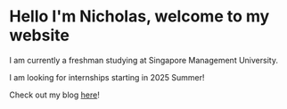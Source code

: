 # Hello I'm Nicholas, welcome to my website

I am currently a freshman studying at Singapore Management University.

I am looking for internships starting in 2025 Summer!

Check out my blog [here](./blog)!
